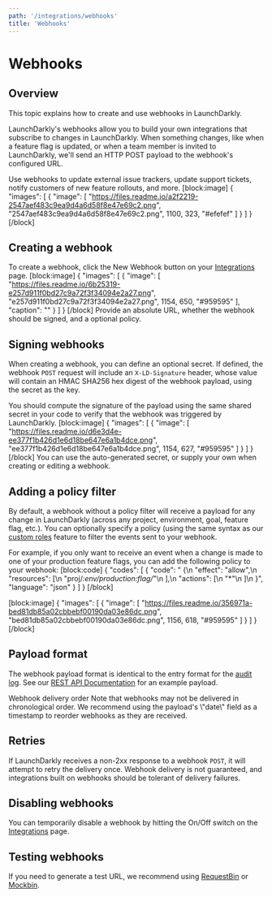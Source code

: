 ```yaml
---
path: '/integrations/webhooks'
title: 'Webhooks'
---
```


# Webhooks

## Overview

This topic explains how to create and use webhooks in LaunchDarkly.

LaunchDarkly's webhooks allow you to build your own integrations that subscribe to changes in LaunchDarkly. When something changes, like when a feature flag is updated, or when a team member is invited to LaunchDarkly, we'll send an HTTP POST payload to the webhook's configured URL.

Use webhooks to update external issue trackers, update support tickets, notify customers of new feature rollouts, and more.
[block:image]
{
"images": [
{
"image": [
"https://files.readme.io/a2f2219-2547aef483c9ea9d4a6d58f8e47e69c2.png",
"2547aef483c9ea9d4a6d58f8e47e69c2.png",
1100,
323,
"#efefef"
]
}
]
}
[/block]

## Creating a webhook

To create a webhook, click the New Webhook button on your [Integrations](https://app.launchdarkly.com/integrations) page.
[block:image]
{
"images": [
{
"image": [
"https://files.readme.io/6b25319-e257d911f0bd27c9a72f3f34094e2a27.png",
"e257d911f0bd27c9a72f3f34094e2a27.png",
1154,
650,
"#959595"
],
"caption": ""
}
]
}
[/block]
Provide an absolute URL, whether the webhook should be signed, and a optional policy.

## Signing webhooks

When creating a webhook, you can define an optional secret. If defined, the webhook `POST` request will include an `X-LD-Signature` header, whose value will contain an HMAC SHA256 hex digest of the webhook payload, using the secret as the key.

You should compute the signature of the payload using the same shared secret in your code to verify that the webhook was triggered by LaunchDarkly.
[block:image]
{
"images": [
{
"image": [
"https://files.readme.io/d6e3d4e-ee377f1b426d1e6d18be647e6a1b4dce.png",
"ee377f1b426d1e6d18be647e6a1b4dce.png",
1154,
627,
"#959595"
]
}
]
}
[/block]
You can use the auto-generated secret, or supply your own when creating or editing a webhook.

## Adding a policy filter

By default, a webhook without a policy filter will receive a payload for any change in LaunchDarkly (across any project, environment, goal, feature flag, etc.). You can optionally specify a policy (using the same syntax as our [custom roles](./custom-roles) feature to filter the events sent to your webhook.

For example, if you only want to receive an event when a change is made to one of your production feature flags, you can add the following policy to your webhook:
[block:code]
{
"codes": [
{
"code": " {\n \"effect\": \"allow\",\n \"resources\": [\n \"proj/*:env/production:flag/*\"\n ],\n \"actions\": [\n \"*\"\n ]\n }",
"language": "json"
}
]
}
[/block]

[block:image]
{
"images": [
{
"image": [
"https://files.readme.io/356971a-bed81db85a02cbbebf00190da03e86dc.png",
"bed81db85a02cbbebf00190da03e86dc.png",
1156,
618,
"#959595"
]
}
]
}
[/block]

## Payload format

The webhook payload format is identical to the entry format for the [audit log](./the-audit-log). See our [REST API Documentation](https://apidocs.launchdarkly.com/docs/webhooks-overview#payload) for an example payload.

<Callout intent="info">
  <CalloutTitle>Webhook delivery order</CalloutTitle>
  <CalloutDescription>
    Note that webhooks may not be delivered in chronological order. We recommend using the payload's \"date\" field as a
    timestamp to reorder webhooks as they are received.
  </CalloutDescription>
</Callout>

## Retries

If LaunchDarkly receives a non-2xx response to a webhook `POST`, it will attempt to retry the delivery once. Webhook delivery is not guaranteed, and integrations built on webhooks should be tolerant of delivery failures.

## Disabling webhooks

You can temporarily disable a webhook by hitting the On/Off switch on the [Integrations](https://app.launchdarkly.com/integrations) page.

## Testing webhooks

If you need to generate a test URL, we recommend using [RequestBin](https://requestbin.com/) or [Mockbin](http://mockbin.org/).
